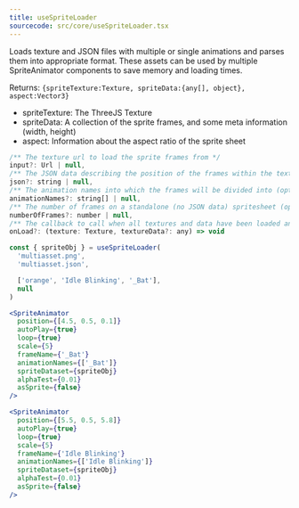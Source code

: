 ```yaml
---
title: useSpriteLoader
sourcecode: src/core/useSpriteLoader.tsx
---
```


Loads texture and JSON files with multiple or single animations and parses them into appropriate format. These assets can be used by multiple SpriteAnimator components to save memory and loading times.

Returns: `{spriteTexture:Texture, spriteData:{any[], object}, aspect:Vector3}`

- spriteTexture: The ThreeJS Texture
- spriteData: A collection of the sprite frames, and some meta information (width, height)
- aspect: Information about the aspect ratio of the sprite sheet

```jsx
/** The texture url to load the sprite frames from */
input?: Url | null,
/** The JSON data describing the position of the frames within the texture (optional) */
json?: string | null,
/** The animation names into which the frames will be divided into (optional) */
animationNames?: string[] | null,
/** The number of frames on a standalone (no JSON data) spritesheet (optional)*/
numberOfFrames?: number | null,
/** The callback to call when all textures and data have been loaded and parsed */
onLoad?: (texture: Texture, textureData?: any) => void
```

```jsx
const { spriteObj } = useSpriteLoader(
  'multiasset.png',
  'multiasset.json',

  ['orange', 'Idle Blinking', '_Bat'],
  null
)

<SpriteAnimator
  position={[4.5, 0.5, 0.1]}
  autoPlay={true}
  loop={true}
  scale={5}
  frameName={'_Bat'}
  animationNames={['_Bat']}
  spriteDataset={spriteObj}
  alphaTest={0.01}
  asSprite={false}
/>

<SpriteAnimator
  position={[5.5, 0.5, 5.8]}
  autoPlay={true}
  loop={true}
  scale={5}
  frameName={'Idle Blinking'}
  animationNames={['Idle Blinking']}
  spriteDataset={spriteObj}
  alphaTest={0.01}
  asSprite={false}
/>
```
